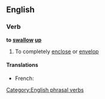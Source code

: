==English==

===Verb===
'''to [[swallow]] [[up]]'''

# To completely [[enclose]] or [[envelop]]

====Translations====
* French: {{t+|fr|engloutir}}

[[Category:English phrasal verbs]]